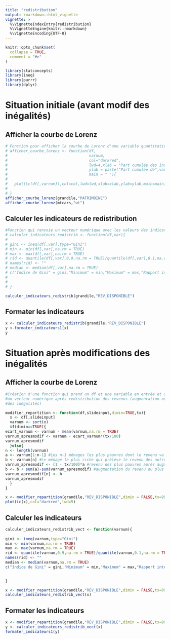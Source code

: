 ```yaml
---
title: "redistribution"
output: rmarkdown::html_vignette
vignette: >
  %\VignetteIndexEntry{redistribution}
  %\VignetteEngine{knitr::rmarkdown}
  %\VignetteEncoding{UTF-8}
---
```


```r
knitr::opts_chunk$set(
  collapse = TRUE,
  comment = "#>"
)
```

```r
library(statconcepts)
library(ineq)
library(purrr)
library(dplyr)
```

# Situation initiale (avant modif des inégalités)

## Afficher la courbe de Lorenz

```r

# Fonction pour afficher la courbe de Lorenz d'une variable quantitative cumulable
# afficher_courbe_lorenz <- function(df,
#                                    varnum,
#                                    col="darkred",
#                                    lwd=4,xlab = "Part cumulée des individus (en %)",
#                                    ylab = paste("Part cumulée de",varnum,"(en %)"),
#                                    main = " "){
#   
#   plot(Lc(df[,varnum]),col=col,lwd=lwd,xlab=xlab,ylab=ylab,main=main)
#   
# }
afficher_courbe_lorenz(grandile,"PATRIMOINE")
afficher_courbe_lorenz(mtcars,"wt")

```

## Calculer les indicateurs de redistribution

```r

#Fonction qui renvoie un vecteur numérique avec les valeurs des indicateurs de redistribution
# calculer_indicateurs_redistrib <- function(df,var){
#  
# gini <- ineq(df[,var],type="Gini")
# min <- min(df[,var],na.rm = TRUE)
# max <- max(df[,var],na.rm = TRUE)
# rid <- quantile(df[,var],0.9,na.rm = TRUE)/quantile(df[,var],0.1,na.rm = TRUE)
# names(rid) <- ""
# median <- median(df[,var],na.rm = TRUE)
# c("Indice de Gini" = gini,"Minimum" = min,"Maximum" = max,"Rapport inter-décile" = rid,"Médiane" = median)
# 
#   
# }

calculer_indicateurs_redistrib(grandile,"REV_DISPONIBLE")

```

## Formater les indicateurs

```r

x <- calculer_indicateurs_redistrib(grandile,"REV_DISPONIBLE")
y <-formater_indicateurs1(x)
y

```


# Situation après modifications des inégalités

## Afficher la courbe de Lorenz

```r

#Création d'une fonction qui prend un df et une variable en entrée et qui renvoie
#un vecteur numérique après redistribution des revenus (augmentation ou diminution
#des inégalités)

modifier_repartition <- function(df,slideinput,dimin=TRUE,tx){
  x <- df[,slideinput]
  varnum <- sort(x)
  if(dimin==TRUE){
ecart_varnum <- varnum - mean(varnum,na.rm = TRUE)
varnum_apresmodif <- varnum - ecart_varnum*(tx/100)
varnum_apresmodif
  }else{
n <- length(varnum)
a <- varnum[1:n-1] #Les n-1 ménages les plus pauvres dont le revenu va être amputé
b <- varnum[n] #Le ménage le plus riche qui prélève le revenu des autres
varnum_apresmodif <- (1 - tx/100)*a #revenu des plus pauvres après augmentation des inégalités
b <- b + sum(a)-sum(varnum_apresmodif) #augmentation du revenu du plus riche qui prend tous les prélèvements
varnum_apresmodif[n] <- b
varnum_apresmodif
  }
}

x <- modifier_repartition(grandile,"REV_DISPONIBLE",dimin = FALSE,tx=99)
plot(Lc(x),col="darkred",lwd=5)


```

## Calculer les indicateurs

```r
calculer_indicateurs_redistrib_vect <- function(varnum){
 
gini <- ineq(varnum,type="Gini")
min <- min(varnum,na.rm = TRUE)
max <- max(varnum,na.rm = TRUE)
rid <- quantile(varnum,0.9,na.rm = TRUE)/quantile(varnum,0.1,na.rm = TRUE)
names(rid) <- ""
median <- median(varnum,na.rm = TRUE)
c("Indice de Gini" = gini,"Minimum" = min,"Maximum" = max,"Rapport inter-décile" = rid,"Médiane" = median)

  
}

x <- modifier_repartition(grandile,"REV_DISPONIBLE",dimin = FALSE,tx=99)
calculer_indicateurs_redistrib_vect(x)


```

## Formater les indicateurs

```r
x <- modifier_repartition(grandile,"REV_DISPONIBLE",dimin = FALSE,tx=99)
y <- calculer_indicateurs_redistrib_vect(x)
formater_indicateurs1(y)
```



